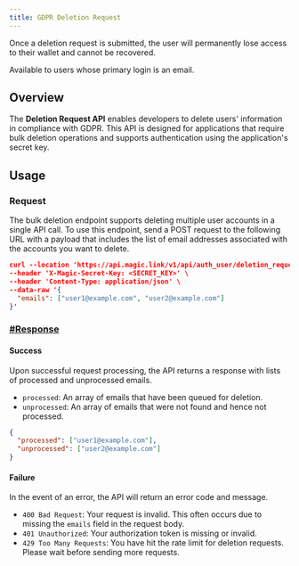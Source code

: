 ```yaml
---
title: GDPR Deletion Request
---
```


<Warning>
  Once a deletion request is submitted, the user will permanently lose access to
  their wallet and cannot be recovered.
</Warning>

<Note>Available to users whose primary login is an email.</Note>

## Overview

The **Deletion Request API** enables developers to delete users' information in compliance with GDPR. This API is designed for applications that require bulk deletion operations and supports authentication using the application's secret key.

## Usage

### Request

The bulk deletion endpoint supports deleting multiple user accounts in a single API call. To use this endpoint, send a POST request to the following URL with a payload that includes the list of email addresses associated with the accounts you want to delete.

```json
curl --location 'https://api.magic.link/v1/api/auth_user/deletion_request' \
--header 'X-Magic-Secret-Key: <SECRET_KEY>' \
--header 'Content-Type: application/json' \
--data-raw '{
  "emails": ["user1@example.com", "user2@example.com"]
}'
```

### [#Response](#response)

#### Success

Upon successful request processing, the API returns a response with lists of processed and unprocessed emails.

- `processed`: An array of emails that have been queued for deletion.
- `unprocessed`: An array of emails that were not found and hence not processed.

```json
{
  "processed": ["user1@example.com"],
  "unprocessed": ["user2@example.com"]
}
```

#### Failure

In the event of an error, the API will return an error code and message.

- `400 Bad Request`: Your request is invalid. This often occurs due to missing the `emails` field in the request body.
- `401 Unauthorized`: Your authorization token is missing or invalid.
- `429 Too Many Requests`: You have hit the rate limit for deletion requests. Please wait before sending more requests.
